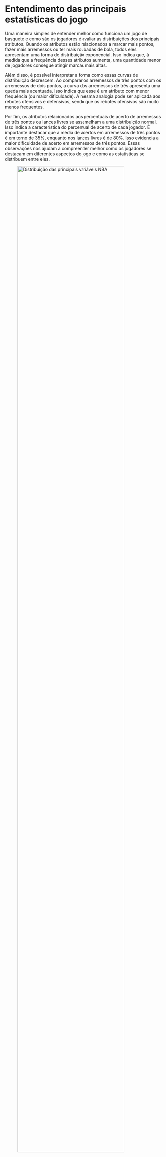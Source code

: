 # Entendimento das principais estatísticas do jogo

Uma maneira simples de entender melhor como funciona um jogo de basquete e como são os jogadores é avaliar as distribuições dos principais atributos. Quando os atributos estão relacionados a marcar mais pontos, fazer mais arremessos ou ter mais roubadas de bola, todos eles apresentam uma forma de distribuição exponencial. Isso indica que, à medida que a frequência desses atributos aumenta, uma quantidade menor de jogadores consegue atingir marcas mais altas.

Além disso, é possível interpretar a forma como essas curvas de distribuição decrescem. Ao comparar os arremessos de três pontos com os arremessos de dois pontos, a curva dos arremessos de três apresenta uma queda mais acentuada. Isso indica que esse é um atributo com menor frequência (ou maior dificuldade). A mesma analogia pode ser aplicada aos rebotes ofensivos e defensivos, sendo que os rebotes ofensivos são muito menos frequentes.

Por fim, os atributos relacionados aos percentuais de acerto de arremessos de três pontos ou lances livres se assemelham a uma distribuição normal. Isso indica a característica do percentual de acerto de cada jogador. É importante destacar que a média de acertos em arremessos de três pontos é em torno de 35%, enquanto nos lances livres é de 80%. Isso evidencia a maior dificuldade de acerto em arremessos de três pontos. Essas observações nos ajudam a compreender melhor como os jogadores se destacam em diferentes aspectos do jogo e como as estatísticas se distribuem entre eles.

![Distribuição das principais variáveis NBA](imagens/15.png){width="90%"}

![Top 10 jogadores com mais Pontos Marcados](imagens/16.png){width="90%"}

![Top 10 jogadores com mais Assistências](imagens/17.png){width="90%"}

![Top 10 jogadores com mais bloqueios](imagens/18.png){width="90%"}

![Top 10 jogadores com mais arremessos de 3 pontos](imagens/19.png){width="90%"}
